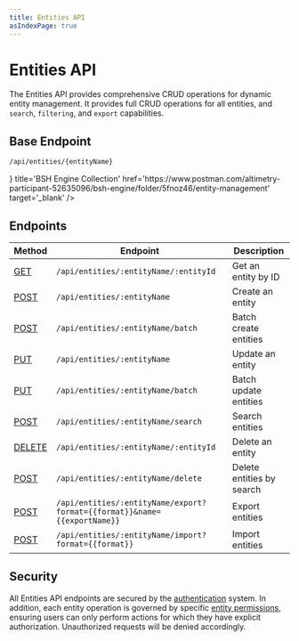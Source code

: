 ```yaml
---
title: Entities API
asIndexPage: true
---
```


# Entities API

The Entities API provides comprehensive CRUD operations for dynamic entity management. It provides full CRUD operations for all entities, and `search`, `filtering`, and `export` capabilities.

## Base Endpoint

```bash
/api/entities/{entityName}
```

<Cards>
    <Cards.Card 
      icon={<PostmanIcon />}
      title='BSH Engine Collection'
      href='https://www.postman.com/altimetry-participant-52635096/bsh-engine/folder/5fnoz46/entity-management'
      target='_blank' />
</Cards>

## Endpoints

| Method | Endpoint | Description |
|--------|----------|-------------|
| [GET](/docs/bsh-engine/api/entities/get-entity-by-id) | `/api/entities/:entityName/:entityId` | Get an entity by ID |
| [POST](/docs/bsh-engine/api/entities/insert-entity) | `/api/entities/:entityName` | Create an entity |
| [POST](/docs/bsh-engine/api/entities/batch-insert-entities) | `/api/entities/:entityName/batch` | Batch create entities |
| [PUT](/docs/bsh-engine/api/entities/update-entity) | `/api/entities/:entityName` | Update an entity |
| [PUT](/docs/bsh-engine/api/entities/batch-update-entities) | `/api/entities/:entityName/batch` | Batch update entities |
| [POST](/docs/bsh-engine/api/entities/search-entities) | `/api/entities/:entityName/search` | Search entities |
| [DELETE](/docs/bsh-engine/api/entities/delete-entity) | `/api/entities/:entityName/:entityId` | Delete an entity |
| [POST](/docs/bsh-engine/api/entities/batch-delete-entities) | `/api/entities/:entityName/delete` | Delete entities by search |
| [POST](/docs/bsh-engine/api/entities/export-entities) | `/api/entities/:entityName/export?format={{format}}&name={{exportName}}` | Export entities |
| [POST](/docs/bsh-engine/api/entities/import-entities) | `/api/entities/:entityName/import?format={{format}}` | Import entities |

## Security

All Entities API endpoints are secured by the [authentication](/docs/bsh-engine/api/authentication) system. In addition, each entity operation is governed by specific [entity permissions](/docs/bsh-engine/modeling/entities#entity-permissions), ensuring users can only perform actions for which they have explicit authorization. Unauthorized requests will be denied accordingly.

